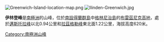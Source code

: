 {{unreferenced|time=2013-10-29T07:47:43+00:00}}
[[Image:Greenwich-Island-location-map.png|thumb]]
[[Image:Ilinden-Greenwich.jpg|thumb]]

'''伊林登峰'''是[[南極洲|南極洲]]的山峰，位於[[南設得蘭群島|南設得蘭群島]]中[[格林尼治島|格林尼治島]]的[[布雷茲尼克高地|布雷茲尼克高地]]，處於[[邁斯托拉峰|邁斯托拉峰]]以北0.94公里和[[拉茲格勒峰|拉茲格勒峰]]東北面1.22公里，海拔高度620米。

{{coord|62|32|08.5|S|59|41|43|W|display=title}}

{{Antarctica-geo-stub}}
[[Category:南極洲山峰|Category:南極洲山峰]]